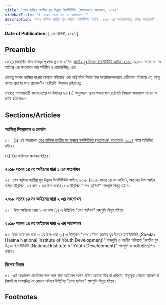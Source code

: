 ```yaml
---
title: "শেখ হাসিনা জাতীয় যুব উন্নয়ন ইনস্টিটিউট (সংশোধন) অধ্যাদেশ, ২০২৪"
sidebarTitle: "( ২০২৪ সনের ০৬ নং অধ্যাদেশ )"
description: "শেখ হাসিনা জাতীয় যুব উন্নয়ন ইনস্টিটিউট আইন, ২০১৮ এর সংশোধনকল্পে প্রণীত অধ্যাদেশ"
---
```


**Date of Publication:** [ ২৭ আগস্ট, ২০২৪ ]

## Preamble

যেহেতু নিম্নবর্ণিত উদ্দেশ্যসমূহ পূরণকল্পে শেখ হাসিনা [জাতীয় যুব উন্নয়ন ইনস্টিটিউট আইন, ২০১৮](/act-1234.html "জাতীয় যুব উন্নয়ন ইনস্টিটিউট আইন, ২০১৮") (২০১৮ সনের ১৪ নং আইন) এর সংশোধন করা সমীচীন ও প্রয়োজনীয়; এবং

যেহেতু সংসদ ভাঙ্গিয়া যাওয়া অবস্থায় রহিয়াছে এবং রাষ্ট্রপতির নিকট ইহা সন্তোষজনকভাবে প্রতীয়মান হইয়াছে যে, আশু ব্যবস্থা গ্রহণের জন্য প্রয়োজনীয় পরিস্থিতি বিদ্যমান রহিয়াছে;

সেহেতু [গণপ্রজাতন্ত্রী বাংলাদেশের সংবিধান](/act-957.html "গণপ্রজাতন্ত্রী বাংলাদেশের সংবিধান")ের ৯৩ (১) অনুচ্ছেদে প্রদত্ত ক্ষমতাবলে রাষ্ট্রপতি নিম্নরূপ অধ্যাদেশ প্রণয়ন ও জারি করিলেন:-

## Sections/Articles

### সংক্ষিপ্ত শিরোনাম ও প্রবর্তন

১।   (১) এই অধ্যাদেশ [শেখ হাসিনা জাতীয় যুব উন্নয়ন ইনস্টিটিউট (সংশোধন) অধ্যাদেশ, ২০২৪](/act-1502.html "শেখ হাসিনা জাতীয় যুব উন্নয়ন ইনস্টিটিউট (সংশোধন) অধ্যাদেশ, ২০২৪") নামে অভিহিত হইবে।

(২) ইহা অবিলম্বে কার্যকর হইবে।

### ২০১৮ সনের ১৪ নং আইনের ধারা ১ এর সংশোধন

২।  শেখ হাসিনা [জাতীয় যুব উন্নয়ন ইনস্টিটিউট আইন, ২০১৮](/act-1234.html "জাতীয় যুব উন্নয়ন ইনস্টিটিউট আইন, ২০১৮") (২০১৮ সনের ১৪ নং আইন), অতঃপর উক্ত আইন বলিয়া উল্লিখিত, এর ধারা ১ এর উপ-ধারা (১) এ উল্লিখিত "শেখ হাসিনা" শব্দগুলি বিলুপ্ত হইবে।

### ২০১৮ সনের ১৪ নং আইনের ধারা ২ এর সংশোধন

৩।   উক্ত আইনের ধারা ২ এর দফা (১) এ উল্লিখিত "শেখ হাসিনা" শব্দগুলি বিলুপ্ত হইবে।

### ২০১৮ সনের ১৪ নং আইনের ধারা ৩ এর সংশোধন

৪।  উক্ত আইনের ধারা ৩ এর উপ-ধারা (১) এ উল্লিখিত "শেখ হাসিনা জাতীয় যুব উন্নয়ন ইনস্টিটিউট (Sheikh Hasina National Institute of Youth Development)" শব্দগুলি ও বন্ধনীর পরিবর্তে "জাতীয় যুব উন্নয়ন ইনস্টিটিউট (National Institute of Youth Development)" শব্দগুলি ও বন্ধনী প্রতিস্থাপিত হইবে।

### বিশেষ বিধান

৫।  এই অধ্যাদেশ প্রবর্তনের সঙ্গে সঙ্গে উক্ত আইনের অধীন প্রণীত কোনো বিধি বা প্রবিধান, ইস্যুকৃত কোনো আদেশ বা বিজ্ঞপ্তি বা সম্পাদিত যে কোনো দলিলে উল্লিখিত "শেখ হাসিনা" শব্দগুলি বিলুপ্ত হইবে।

## Footnotes
